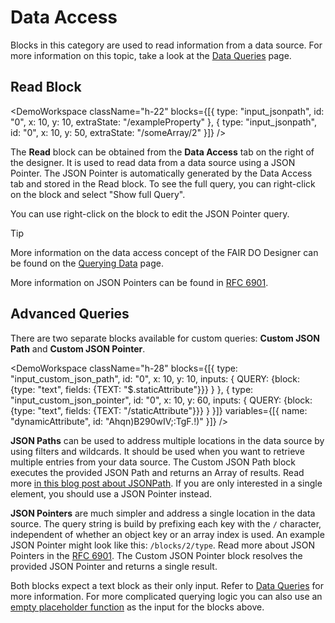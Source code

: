 
# Data Access

Blocks in this category are used to read information from a data source. For more information on this topic, take a look at the [Data Queries](/docs/data-queries) page.

## Read Block

<DemoWorkspace className="h-22" blocks={[{ type: "input_jsonpath", id: "0", x: 10, y: 10, extraState: "/exampleProperty" }, { type: "input_jsonpath", id: "0", x: 10, y: 50, extraState: "/someArray/2" }]} />

The **Read** block can be obtained from the **Data Access** tab on the right of the designer. It is used to read data from a data source using a JSON Pointer. The JSON Pointer is automatically generated by the Data Access tab and stored in the Read block. To see the full query, you can right-click on the block and select "Show full Query".

You can use right-click on the block to edit the JSON Pointer query.

> [!tip]
>
> More information on the data access concept of the FAIR DO Designer can be found on the [Querying Data](/docs/data-queries) page.
>
> More information on JSON Pointers can be found in [RFC 6901](https://datatracker.ietf.org/doc/html/rfc6901).

## Advanced Queries

There are two separate blocks available for custom queries: **Custom JSON Path** and **Custom JSON Pointer**.

<DemoWorkspace className="h-28" blocks={[{ type: "input_custom_json_path", id: "0", x: 10, y: 10, inputs: { QUERY: {block: {type: "text", fields: {TEXT: "$.staticAttribute"}}} } },
    { type: "input_custom_json_pointer", id: "0", x: 10, y: 60, inputs: { QUERY: {block: {type: "text", fields: {TEXT: "/staticAttribute"}}} } }]} variables={[{ name: "dynamicAttribute", id: "Ahqn)B290wIV;:TgF.!)" }]} />

**JSON Paths** can be used to address multiple locations in the data source by using filters and wildcards. It should be used when you want to retrieve multiple entries from your data source. The Custom JSON Path block executes the provided JSON Path and returns an Array of results. Read more [in this blog post about JSONPath](https://goessner.net/articles/JsonPath/). If you are only interested in a single element, you should use a JSON Pointer instead.

**JSON Pointers** are much simpler and address a single location in the data source. The query string is build by prefixing each key with the `/` character, independent of whether an object key or an array index is used. An example JSON Pointer might look like this: `/blocks/2/type`. Read more about JSON Pointers in the [RFC 6901](https://datatracker.ietf.org/doc/html/rfc6901). The Custom JSON Pointer block resolves the provided JSON Pointer and returns a single result.

Both blocks expect a text block as their only input. Refer to [Data Queries](/docs/data-queries) for more information. For more complicated querying logic you can also use an [empty placeholder function](/docs/advanced/transformations#applying-complex-transformations-with-placeholder-functions) as the input for the blocks above.